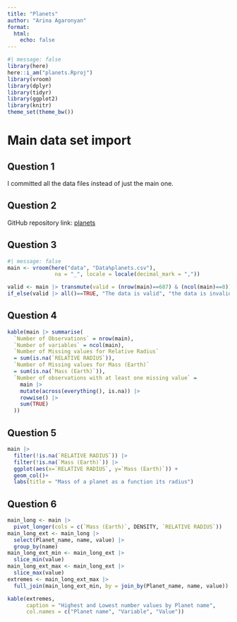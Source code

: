```yaml
---
title: "Planets"
author: "Arina Agaronyan"
format: 
  html:
    echo: false
---
```


```r
#| message: false
library(here)
here::i_am("planets.Rproj")
library(vroom)
library(dplyr)
library(tidyr)
library(ggplot2)
library(knitr)
theme_set(theme_bw())
```

# Main data set import

## Question 1

I committed all the data files instead of just the main one.

## Question 2

GitHub repository link: [planets](https://github.com/rinaaro/planets)

## Question 3

```r
#| message: false
main <- vroom(here("data", "Data%planets.csv"),
               na = "_", locale = locale(decimal_mark = ","))
```

```r
valid <- main |> transmute(valid = (nrow(main)==687) & (ncol(main)==8))
if_else(valid |> all()==TRUE, "The data is valid", "the data is invalid")
```

## Question 4

```r
kable(main |> summarise(
  `Number of Observations` = nrow(main),
  `Number of variables` = ncol(main),
  `Number of Missing values for Relative Radius` 
  = sum(is.na(`RELATIVE RADIUS`)),
  `Number of Missing values for Mass (Earth)` 
  = sum(is.na(`Mass (Earth)`)),
  `Number of observations with at least one missing value` = 
    main |>
    mutate(across(everything(), is.na)) |>
    rowwise() |>
    sum(TRUE)
  ))
```


## Question 5

```r
main |>
  filter(!is.na(`RELATIVE RADIUS`)) |>
  filter(!is.na(`Mass (Earth)`)) |>
  ggplot(aes(x=`RELATIVE RADIUS`, y=`Mass (Earth)`)) +
  geom_col()+
  labs(title = "Mass of a planet as a function its radius")
```

## Question 6

```r
main_long <- main |>
  pivot_longer(cols = c(`Mass (Earth)`, DENSITY, `RELATIVE RADIUS`))
main_long_ext <- main_long |>
  select(Planet_name, name, value) |>
  group_by(name)
main_long_ext_min <- main_long_ext |>
  slice_min(value) 
main_long_ext_max <- main_long_ext |>
  slice_max(value) 
extremes <- main_long_ext_max |>
  full_join(main_long_ext_min, by = join_by(Planet_name, name, value))
```

```r
kable(extremes, 
      caption = "Highest and Lowest number values by Planet name",
      col.names = c("Planet name", "Variable", "Value"))
```

